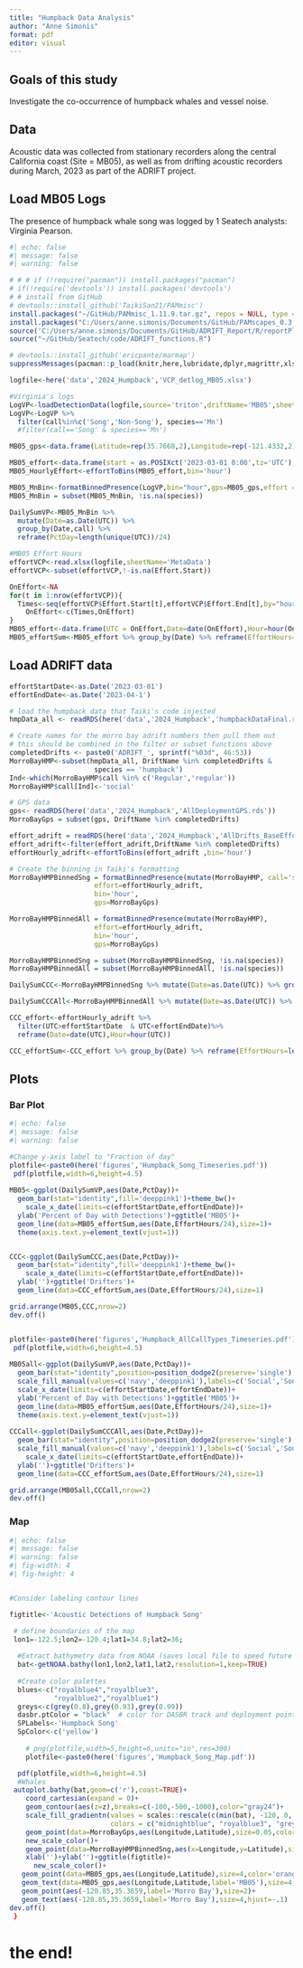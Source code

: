 ```yaml
---
title: "Humpback Data Analysis"
author: "Anne Simonis"
format: pdf
editor: visual
---
```


## Goals of this study

Investigate the co-occurrence of humpback whales and vessel noise.

## Data

Acoustic data was collected from stationary recorders along the central California coast (Site = MB05), as well as from drifting acoustic recorders during March, 2023 as part of the ADRIFT project.

## Load MB05 Logs

The presence of humpback whale song was logged by 1 Seatech analysts: Virginia Pearson.

```r
#| echo: false
#| message: false
#| warning: false

# # # if (!require("pacman")) install.packages("pacman")
# if(!require('devtools')) install.packages('devtools')
# # install from GitHub
# devtools::install_github('TaikiSan21/PAMmisc')
install.packages("~/GitHub/PAMmisc_1.11.9.tar.gz", repos = NULL, type = "source")
install.packages("C:/Users/anne.simonis/Documents/GitHub/PAMscapes_0.3.1.tar.gz", repos = NULL, type = "source")
source('C:/Users/anne.simonis/Documents/GitHub/ADRIFT_Report/R/reportPlotFunctions.R')
source("~/GitHub/Seatech/code/ADRIFT_functions.R")

# devtools::install_github('ericpante/marmap')
suppressMessages(pacman::p_load(knitr,here,lubridate,dplyr,magrittr,xlsx,RSQLite,viridis,marmap,ggplot2,suncalc,ggnewscale,PAMmisc,stringr,gridExtra,pracma))

logfile<-here('data','2024_Humpback','VCP_detlog_MB05.xlsx')

#Virginia's logs
LogVP<-loadDetectionData(logfile,source='triton',driftName='MB05',sheet='Detections')
LogVP<-LogVP %>%
  filter(call%in%c('Song','Non-Song'), species=='Mn') 
  #filter(call=='Song' & species=='Mn') 

MB05_gps<-data.frame(Latitude=rep(35.7668,2),Longitude=rep(-121.4332,2),UTC=c(as.POSIXct('2023-03-01 0:00',tz='UTC'),as.POSIXct('2023-03-31 23:59',tz='UTC')),DriftName=rep('MB05',2))

MB05_effort<-data.frame(start = as.POSIXct('2023-03-01 0:00',tz='UTC'),end=as.POSIXct('2023-03-31 23:59',tz='UTC'),DriftName='MB05',DeploymentSite='MB')
MB05_HourlyEffort<-effortToBins(MB05_effort,bin='hour')

MB05_MnBin<-formatBinnedPresence(LogVP,bin="hour",gps=MB05_gps,effort = MB05_HourlyEffort)
MB05_MnBin = subset(MB05_MnBin, !is.na(species))

DailySumVP<-MB05_MnBin %>% 
  mutate(Date=as.Date(UTC)) %>%
  group_by(Date,call) %>% 
  reframe(PctDay=length(unique(UTC))/24)

#MB05 Effort Hours
effortVCP<-read.xlsx(logfile,sheetName='MetaData')
effortVCP<-subset(effortVCP,!-is.na(Effort.Start))

OnEffort<-NA
for(t in 1:nrow(effortVCP)){
  Times<-seq(effortVCP$Effort.Start[t],effortVCP$Effort.End[t],by="hour")
    OnEffort<-c(Times,OnEffort)
}
MB05_effort<-data.frame(UTC = OnEffort,Date=date(OnEffort),Hour=hour(OnEffort))
MB05_effortSum<-MB05_effort %>% group_by(Date) %>% reframe(EffortHours=length(Hour))
```

## Load ADRIFT data

```r


effortStartDate<-as.Date('2023-03-01') 
effortEndDate<-as.Date('2023-04-1')

# load the humpback data that Taiki's code injested
hmpData_all <- readRDS(here('data','2024_Humpback','humpbackDataFinal.rds'))

# Create names for the morro bay adrift numbers then pull them out
# this should be combined in the filter or subset functions above
completedDrifts <- paste0('ADRIFT_', sprintf("%03d", 46:53))
MorroBayHMP<-subset(hmpData_all, DriftName %in% completedDrifts &
                     species == 'humpback') 
Ind<-which(MorroBayHMP$call %in% c('Regular','regular'))
MorroBayHMP$call[Ind]<-'social'

# GPS data
gps<- readRDS(here('data','2024_Humpback','AllDeploymentGPS.rds'))
MorroBayGps = subset(gps, DriftName %in% completedDrifts)

effort_adrift = readRDS(here('data','2024_Humpback','AllDrifts_BaseEffort.rds'))
effort_adrift<-filter(effort_adrift,DriftName %in% completedDrifts)
effortHourly_adrift<-effortToBins(effort_adrift ,bin='hour')

# Create the binning in Taiki's formatting
MorroBayHMPBinnedSng = formatBinnedPresence(mutate(MorroBayHMP, call='song'),
                     effort=effortHourly_adrift, 
                     bin='hour', 
                     gps=MorroBayGps)

MorroBayHMPBinnedAll = formatBinnedPresence(mutate(MorroBayHMP),
                     effort=effortHourly_adrift, 
                     bin='hour', 
                     gps=MorroBayGps)

MorroBayHMPBinnedSng = subset(MorroBayHMPBinnedSng, !is.na(species))
MorroBayHMPBinnedAll = subset(MorroBayHMPBinnedAll, !is.na(species))

DailySumCCC<-MorroBayHMPBinnedSng %>% mutate(Date=as.Date(UTC)) %>% group_by(Date) %>% reframe(PctDay=length(unique(UTC))/24)

DailySumCCCAll<-MorroBayHMPBinnedAll %>% mutate(Date=as.Date(UTC)) %>% group_by(Date,call) %>% reframe(PctDay=length(unique(UTC))/24)

CCC_effort<-effortHourly_adrift %>%
  filter(UTC>effortStartDate  & UTC<effortEndDate)%>%
  reframe(Date=date(UTC),Hour=hour(UTC))

CCC_effortSum<-CCC_effort %>% group_by(Date) %>% reframe(EffortHours=length(unique(Hour)))
```

## Plots

### Bar Plot

```r
#| echo: false
#| message: false
#| warning: false

#Change y-axis label to "Fraction of day"
plotfile<-paste0(here('figures','Humpback_Song_Timeseries.pdf'))
 pdf(plotfile,width=6,height=4.5)
  
MB05<-ggplot(DailySumVP,aes(Date,PctDay))+
  geom_bar(stat="identity",fill='deeppink1')+theme_bw()+
    scale_x_date(limits=c(effortStartDate,effortEndDate))+
  ylab('Percent of Day with Detections')+ggtitle('MB05')+
  geom_line(data=MB05_effortSum,aes(Date,EffortHours/24),size=1)+
  theme(axis.text.y=element_text(vjust=1))


CCC<-ggplot(DailySumCCC,aes(Date,PctDay))+
  geom_bar(stat="identity",fill='deeppink1')+theme_bw()+
    scale_x_date(limits=c(effortStartDate,effortEndDate))+
  ylab('')+ggtitle('Drifters')+
  geom_line(data=CCC_effortSum,aes(Date,EffortHours/24),size=1)

grid.arrange(MB05,CCC,nrow=2)
dev.off()


plotfile<-paste0(here('figures','Humpback_AllCallTypes_Timeseries.pdf'))
 pdf(plotfile,width=6,height=4.5)
  
MB05all<-ggplot(DailySumVP,aes(Date,PctDay))+
  geom_bar(stat="identity",position=position_dodge2(preserve='single'),aes(fill=call))+theme_bw()+
  scale_fill_manual(values=c('navy','deeppink1'),labels=c('Social','Song',''))+
  scale_x_date(limits=c(effortStartDate,effortEndDate))+
  ylab('Percent of Day with Detections')+ggtitle('MB05')+
  geom_line(data=MB05_effortSum,aes(Date,EffortHours/24),size=1)+
  theme(axis.text.y=element_text(vjust=1))
  
CCCall<-ggplot(DailySumCCCAll,aes(Date,PctDay))+
  geom_bar(stat="identity",position=position_dodge2(preserve='single'),aes(fill=call))+theme_bw()+
  scale_fill_manual(values=c('navy','deeppink1'),labels=c('Social','Song'))+
    scale_x_date(limits=c(effortStartDate,effortEndDate))+
  ylab('')+ggtitle('Drifters')+
  geom_line(data=CCC_effortSum,aes(Date,EffortHours/24),size=1)

grid.arrange(MB05all,CCCall,nrow=2)
dev.off()
```

### **Map**

```r
#| echo: false
#| message: false
#| warning: false
#| fig-width: 4 
#| fig-height: 4 


#Consider labeling contour lines 

figtitle<-'Acoustic Detections of Humpback Song'

 # define boundaries of the map
 lon1=-122.5;lon2=-120.4;lat1=34.8;lat2=36;
  
  #Extract bathymetry data from NOAA (saves local file to speed future performance)
  bat<-getNOAA.bathy(lon1,lon2,lat1,lat2,resolution=1,keep=TRUE)
  
  #Create color palettes
  blues<-c("royalblue4","royalblue3",
           "royalblue2","royalblue1")
  greys<-c(grey(0.8),grey(0.93),grey(0.99))
  dasbr.ptColor = "black"  # color for DASBR track and deployment points
  SPLabels<-'Humpback Song'
  SpColor<-c('yellow')
  
    # png(plotfile,width=5,height=6,units="in",res=300)
    plotfile<-paste0(here('figures','Humpback_Song_Map.pdf'))

  pdf(plotfile,width=6,height=4.5)
  #Whales
 autoplot.bathy(bat,geom=c('r'),coast=TRUE)+
    coord_cartesian(expand = 0)+
    geom_contour(aes(z=z),breaks=c(-100,-500,-1000),color="gray24")+
    scale_fill_gradientn(values = scales::rescale(c(min(bat), -120, 0, max(bat))),
                         colors = c("midnightblue", "royalblue3", "grey50", "grey80"),name="Depth (m)")+
    geom_point(data=MorroBayGps,aes(Longitude,Latitude),size=0.05,color='gray45')+
    new_scale_color()+
    geom_point(data=MorroBayHMPBinnedSng,aes(x=Longitude,y=Latitude),size=.5,col='deeppink1')+
    xlab('')+ylab('')+ggtitle(figtitle)+
      new_scale_color()+
   geom_point(data=MB05_gps,aes(Longitude,Latitude),size=4,color='orange')+
   geom_text(data=MB05_gps,aes(Longitude,Latitude,label='MB05'),size=4,vjust=2)+
   geom_point(aes(-120.85,35.3659,label='Morro Bay'),size=2)+
   geom_text(aes(-120.85,35.3659,label='Morro Bay'),size=4,hjust=-.1)
dev.off()
 }

```

# the end!
